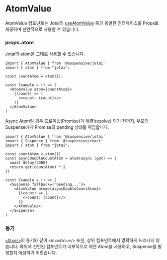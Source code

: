 
# AtomValue

AtomValue 컴포넌트는 Jotai의 [useAtomValue](https://jotai.org/docs/core/use-atom#useatomvalue) 훅과 동일한 인터페이스를 Props로 제공하며 선언적으로 사용할 수 있습니다.

### props.atom

Jotai의 atom을 그대로 사용할 수 있습니다.

```tsx /AtomValue/
import { AtomValue } from '@suspensive/jotai'
import { atom } from "jotai";

const countAtom = atom(1);

const Example = () => (
  <AtomValue atom={countAtom}>
    {(count) => (
      <>count: {count}</>
    )}
  </AtomValue>
)
```

Async Atom일 경우 프로미스(Promise)가 해결(resolve) 되기 전까지, 부모의 Suspense에게 Promise의 pending 상태를 위임합니다.

```tsx /AtomValue/
import { AtomValue } from '@suspensive/jotai'
import { Suspense } from '@suspensive/react'
import { atom } from "jotai";

const countAtom = atom(1)
const asyncDoubleCountAtom = atom(async (get) => {
  await delay(2000)
  return get(countAtom) * 2
})

const Example = () => (
  <Suspense fallback={'pending...'}>
    <AtomValue atom={asyncDoubleCountAtom}>
      {(count) => (
        <>count: {count}</>
      )}
    </AtomValue>
  </Suspense>
)
```

### 동기

[`<Atom/>`](https://suspensive.org/ko/docs/jotai/Atom)의 동기와 같이 `<AtomValue/>` 또한, 상위 컴포넌트에서 명확하게 드러나지 않습니다. 하위에 선언된 컴포넌트가 내부적으로 어떤 Atom을 사용하고, Suspense를 발생할지 예상하기 어렵습니다.
